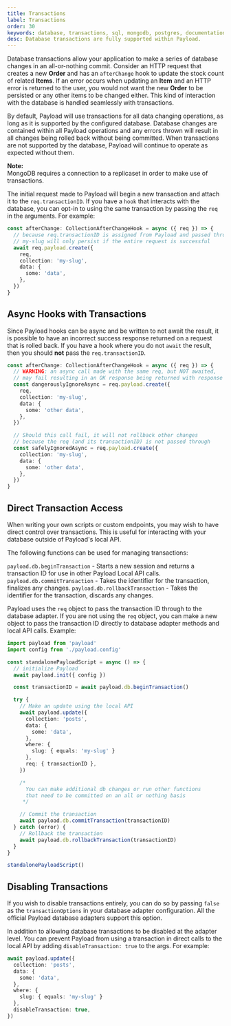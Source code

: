 ```yaml
---
title: Transactions
label: Transactions
order: 30
keywords: database, transactions, sql, mongodb, postgres, documentation, Content Management System, cms, headless, typescript, node, react, nextjs
desc: Database transactions are fully supported within Payload.
---
```


Database transactions allow your application to make a series of database changes in an all-or-nothing commit. Consider an HTTP request that creates a new **Order** and has an `afterChange` hook to update the stock count of related **Items**. If an error occurs when updating an **Item** and an HTTP error is returned to the user, you would not want the new **Order** to be persisted or any other items to be changed either. This kind of interaction with the database is handled seamlessly with transactions.

By default, Payload will use transactions for all data changing operations, as long as it is supported by the configured database. Database changes are contained within all Payload operations and any errors thrown will result in all changes being rolled back without being committed. When transactions are not supported by the database, Payload will continue to operate as expected without them.

<Banner type="info">
  <strong>Note:</strong>
  <br />
  MongoDB requires a connection to a replicaset in order to make use of transactions.
</Banner>

The initial request made to Payload will begin a new transaction and attach it to the `req.transactionID`. If you have a `hook` that interacts with the database, you can opt-in to using the same transaction by passing the `req` in the arguments. For example:

```ts
const afterChange: CollectionAfterChangeHook = async ({ req }) => {
  // because req.transactionID is assigned from Payload and passed through,
  // my-slug will only persist if the entire request is successful
  await req.payload.create({
    req,
    collection: 'my-slug',
    data: {
      some: 'data',
    },
  })
}
```

## Async Hooks with Transactions

Since Payload hooks can be async and be written to not await the result, it is possible to have an incorrect success response returned on a request that is rolled back. If you have a hook where you do not `await` the result, then you should **not** pass the `req.transactionID`.

```ts
const afterChange: CollectionAfterChangeHook = async ({ req }) => {
  // WARNING: an async call made with the same req, but NOT awaited,
  // may fail resulting in an OK response being returned with response data that is not committed
  const dangerouslyIgnoreAsync = req.payload.create({
    req,
    collection: 'my-slug',
    data: {
      some: 'other data',
    },
  })

  // Should this call fail, it will not rollback other changes
  // because the req (and its transactionID) is not passed through
  const safelyIgnoredAsync = req.payload.create({
    collection: 'my-slug',
    data: {
      some: 'other data',
    },
  })
}
```

## Direct Transaction Access

When writing your own scripts or custom endpoints, you may wish to have direct control over transactions. This is useful for interacting with your database outside of Payload's local API.

The following functions can be used for managing transactions:

`payload.db.beginTransaction` - Starts a new session and returns a transaction ID for use in other Payload Local API calls.
`payload.db.commitTransaction` - Takes the identifier for the transaction, finalizes any changes.
`payload.db.rollbackTransaction` - Takes the identifier for the transaction, discards any changes.

Payload uses the `req` object to pass the transaction ID through to the database adapter. If you are not using the `req` object, you can make a new object to pass the transaction ID directly to database adapter methods and local API calls.
Example:

```ts
import payload from 'payload'
import config from './payload.config'

const standalonePayloadScript = async () => {
  // initialize Payload
  await payload.init({ config })

  const transactionID = await payload.db.beginTransaction()

  try {
    // Make an update using the local API
    await payload.update({
      collection: 'posts',
      data: {
        some: 'data',
      },
      where: {
        slug: { equals: 'my-slug' }
      },
      req: { transactionID },
    })

    /*
      You can make additional db changes or run other functions
      that need to be committed on an all or nothing basis
     */

    // Commit the transaction
    await payload.db.commitTransaction(transactionID)
  } catch (error) {
    // Rollback the transaction
    await payload.db.rollbackTransaction(transactionID)
  }
}

standalonePayloadScript()
```

## Disabling Transactions

If you wish to disable transactions entirely, you can do so by passing `false` as the `transactionOptions` in your database adapter configuration. All the official Payload database adapters support this option.

In addition to allowing database transactions to be disabled at the adapter level. You can prevent Payload from using a transaction in direct calls to the local API by adding `disableTransaction: true` to the args. For example:

```ts
await payload.update({
  collection: 'posts',
  data: {
    some: 'data',
  },
  where: {
    slug: { equals: 'my-slug' }
  },
  disableTransaction: true,
})
```
